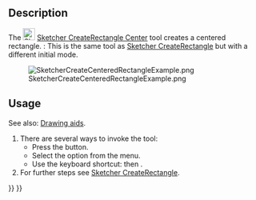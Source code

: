<languages/>

{{Docnav
|[[Sketcher_CreateRectangle|Rectangle]]
|[[Sketcher_CreateOblong|Rounded rectangle]]
|[[Sketcher_Workbench|Sketcher]]
|IconL=Sketcher_CreateRectangle.svg
|IconR=Sketcher_CreateOblong.svg
|IconC=Workbench_Sketcher.svg
}}

{{GuiCommand
|Name=Sketcher CreateRectangle Center
|MenuLocation=Sketch → Sketcher geometries → Create centered rectangle
|Workbenches=[[Sketcher_Workbench|Sketcher]]
|Shortcut={{KEY|G}} {{KEY|V}}
|Version=0.20
|SeeAlso=[[Sketcher_CreateRectangle|Sketcher CreateRectangle]]
}}

==Description==

The [[Image:Sketcher_CreateRectangle_Center.svg|24px]] [[Sketcher_CreateRectangle_Center|Sketcher CreateRectangle Center]] tool creates a centered rectangle. {{Version|1.0}}: This is the same tool as [[Sketcher_CreateRectangle|Sketcher CreateRectangle]] but with a different initial mode.

[[Image:SketcherCreateCenteredRectangleExample.png‎]]

==Usage==

See also: [[Sketcher_Workbench#Drawing_aids|Drawing aids]].

# There are several ways to invoke the tool:
#* Press the {{Button|[[Image:Sketcher_CreateRectangle_Center.svg|16px]] [[Sketcher_CreateRectangle_Center|Centered rectangle]]}} button.
#* Select the {{MenuCommand|Sketcher → Sketcher geometries → [[Image:Sketcher_CreateRectangle_Center.svg|16px]] Create centered rectangle}} option from the menu.
#* Use the keyboard shortcut: {{KEY|G}} then {{KEY|V}}.
# For further steps see [[Sketcher CreateRectangle#Usage|Sketcher CreateRectangle]].


{{Docnav
|[[Sketcher_CreateRectangle|Rectangle]]
|[[Sketcher_CreateOblong|Rounded rectangle]]
|[[Sketcher_Workbench|Sketcher]]
|IconL=Sketcher_CreateRectangle.svg
|IconR=Sketcher_CreateOblong.svg
|IconC=Workbench_Sketcher.svg
}}

{{Sketcher Tools navi{{#translation:}}}}
{{Userdocnavi{{#translation:}}}}